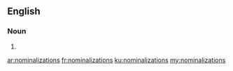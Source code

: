 ==English==

===Noun===
{{head|en|plural}}

# {{plural of|nominalization|lang=en|nocat=1}}

[[ar:nominalizations]]
[[fr:nominalizations]]
[[ku:nominalizations]]
[[my:nominalizations]]